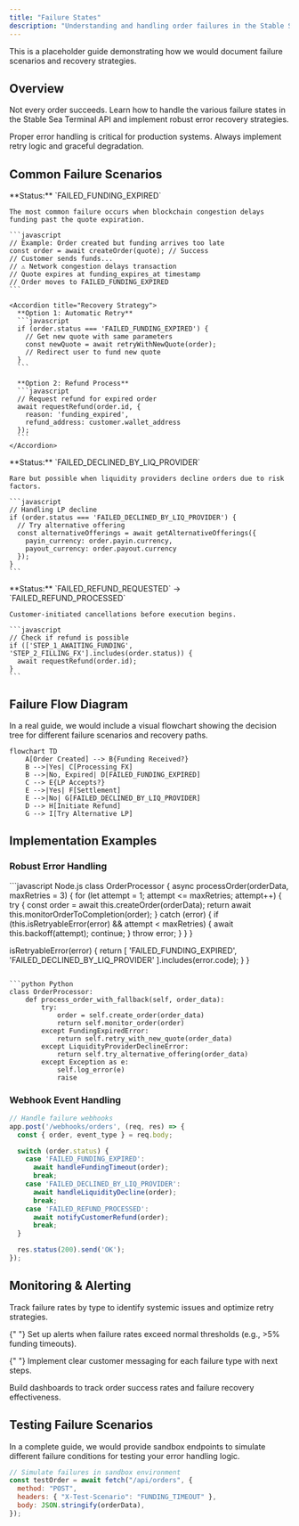 ```yaml
---
title: "Failure States"
description: "Understanding and handling order failures in the Stable Sea API"
---
```


<Note>
  This is a placeholder guide demonstrating how we would document failure
  scenarios and recovery strategies.
</Note>

## Overview

Not every order succeeds. Learn how to handle the various failure states in the Stable Sea Terminal API and implement robust error recovery strategies.

<Warning>
  Proper error handling is critical for production systems. Always implement
  retry logic and graceful degradation.
</Warning>

## Common Failure Scenarios

<Steps>
  <Step title="Funding Timeout" icon="clock-x">
    **Status:** `FAILED_FUNDING_EXPIRED`
    
    The most common failure occurs when blockchain congestion delays funding past the quote expiration.

    ```javascript
    // Example: Order created but funding arrives too late
    const order = await createOrder(quote); // Success
    // Customer sends funds...
    // ⚠️ Network congestion delays transaction
    // Quote expires at funding_expires_at timestamp
    // Order moves to FAILED_FUNDING_EXPIRED
    ```

    <Accordion title="Recovery Strategy">
      **Option 1: Automatic Retry**
      ```javascript
      if (order.status === 'FAILED_FUNDING_EXPIRED') {
        // Get new quote with same parameters
        const newQuote = await retryWithNewQuote(order);
        // Redirect user to fund new quote
      }
      ```

      **Option 2: Refund Process**
      ```javascript
      // Request refund for expired order
      await requestRefund(order.id, {
        reason: 'funding_expired',
        refund_address: customer.wallet_address
      });
      ```
    </Accordion>

  </Step>

  <Step title="Liquidity Provider Decline" icon="x-circle">
    **Status:** `FAILED_DECLINED_BY_LIQ_PROVIDER`
    
    Rare but possible when liquidity providers decline orders due to risk factors.

    ```javascript
    // Handling LP decline
    if (order.status === 'FAILED_DECLINED_BY_LIQ_PROVIDER') {
      // Try alternative offering
      const alternativeOfferings = await getAlternativeOfferings({
        payin_currency: order.payin.currency,
        payout_currency: order.payout.currency
      });
    }
    ```

  </Step>

  <Step title="Customer Requested Refund" icon="arrow-left">
    **Status:** `FAILED_REFUND_REQUESTED` → `FAILED_REFUND_PROCESSED`
    
    Customer-initiated cancellations before execution begins.

    ```javascript
    // Check if refund is possible
    if (['STEP_1_AWAITING_FUNDING', 'STEP_2_FILLING_FX'].includes(order.status)) {
      await requestRefund(order.id);
    }
    ```

  </Step>
</Steps>

## Failure Flow Diagram

<Note>
  In a real guide, we would include a visual flowchart showing the decision tree
  for different failure scenarios and recovery paths.
</Note>

```mermaid
flowchart TD
    A[Order Created] --> B{Funding Received?}
    B -->|Yes| C[Processing FX]
    B -->|No, Expired| D[FAILED_FUNDING_EXPIRED]
    C --> E{LP Accepts?}
    E -->|Yes| F[Settlement]
    E -->|No| G[FAILED_DECLINED_BY_LIQ_PROVIDER]
    D --> H[Initiate Refund]
    G --> I[Try Alternative LP]
```

## Implementation Examples

### Robust Error Handling

<CodeGroup>
```javascript Node.js
class OrderProcessor {
  async processOrder(orderData, maxRetries = 3) {
    for (let attempt = 1; attempt <= maxRetries; attempt++) {
      try {
        const order = await this.createOrder(orderData);
        return await this.monitorOrderToCompletion(order);
      } catch (error) {
        if (this.isRetryableError(error) && attempt < maxRetries) {
          await this.backoff(attempt);
          continue;
        }
        throw error;
      }
    }
  }

isRetryableError(error) {
return [
'FAILED_FUNDING_EXPIRED',
'FAILED_DECLINED_BY_LIQ_PROVIDER'
].includes(error.code);
}
}

````

```python Python
class OrderProcessor:
    def process_order_with_fallback(self, order_data):
        try:
            order = self.create_order(order_data)
            return self.monitor_order(order)
        except FundingExpiredError:
            return self.retry_with_new_quote(order_data)
        except LiquidityProviderDeclineError:
            return self.try_alternative_offering(order_data)
        except Exception as e:
            self.log_error(e)
            raise
````

</CodeGroup>

### Webhook Event Handling

```javascript
// Handle failure webhooks
app.post('/webhooks/orders', (req, res) => {
  const { order, event_type } = req.body;

  switch (order.status) {
    case 'FAILED_FUNDING_EXPIRED':
      await handleFundingTimeout(order);
      break;
    case 'FAILED_DECLINED_BY_LIQ_PROVIDER':
      await handleLiquidityDecline(order);
      break;
    case 'FAILED_REFUND_PROCESSED':
      await notifyCustomerRefund(order);
      break;
  }

  res.status(200).send('OK');
});
```

## Monitoring & Alerting

<CardGroup cols={2}>
  <Card title="Failure Rate Monitoring" icon="chart-line">
    Track failure rates by type to identify systemic issues and optimize retry
    strategies.
  </Card>

{" "}
<Card title="Alert Thresholds" icon="bell">
  Set up alerts when failure rates exceed normal thresholds (e.g., >5% funding
  timeouts).
</Card>

{" "}
<Card title="Customer Communication" icon="message-circle">
  Implement clear customer messaging for each failure type with next steps.
</Card>

  <Card title="Operational Dashboards" icon="monitor">
    Build dashboards to track order success rates and failure recovery
    effectiveness.
  </Card>
</CardGroup>

## Testing Failure Scenarios

<Tip>
  In a complete guide, we would provide sandbox endpoints to simulate different
  failure conditions for testing your error handling logic.
</Tip>

```javascript
// Simulate failures in sandbox environment
const testOrder = await fetch("/api/orders", {
  method: "POST",
  headers: { "X-Test-Scenario": "FUNDING_TIMEOUT" },
  body: JSON.stringify(orderData),
});
```
